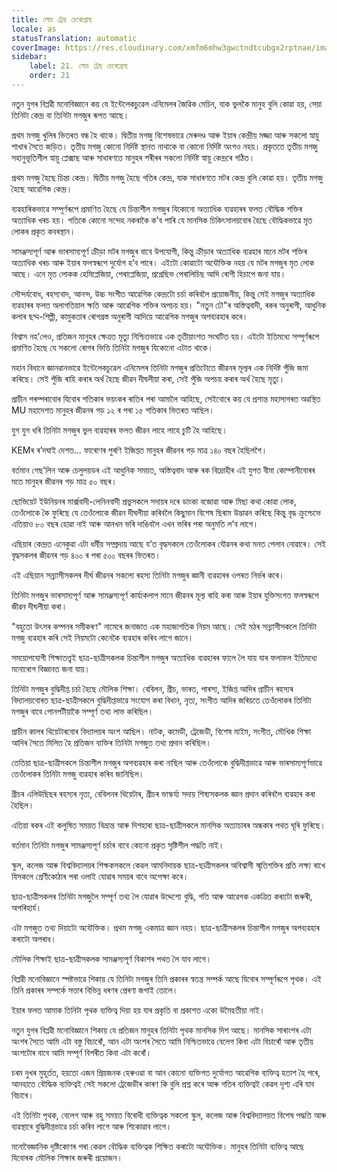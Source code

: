```yaml
---
title: লোচ ট্ৰেছ চেৰেব্ৰোছ
locale: as
statusTranslation: automatic
coverImage: https://res.cloudinary.com/xmfm6mhw3gwctndtcubgx2rptnae/image/upload/v1740337243/small_cover_educacion_fundamental_a051170f1c.webp
sidebar:
    label: 21. লোচ ট্ৰেছ চেৰেব্ৰোছ
    order: 21
---
```

নতুন যুগৰ বিপ্লৱী মনোবিজ্ঞানে কয় যে ইন্টেলেকচুৱেল এনিমেলৰ জৈৱিক মেচিন, যাক ভুলকৈ মানুহ বুলি কোৱা হয়, সেয়া তিনিটা কেন্দ্ৰ বা তিনিটা মগজুৰ ৰূপত আছে।

প্ৰথম মগজু খুলিৰ ভিতৰত বন্ধ হৈ থাকে। দ্বিতীয় মগজু বিশেষভাৱে মেৰুদণ্ড আৰু ইয়াৰ কেন্দ্ৰীয় মজ্জা আৰু সকলো স্নায়ু শাখাৰ সৈতে জড়িত। তৃতীয় মগজু কোনো নিৰ্দিষ্ট স্থানত নাথাকে বা কোনো নিৰ্দিষ্ট অংগও নহয়। প্ৰকৃততে তৃতীয় মগজু সহানুভূতিশীল স্নায়ু প্লেক্সাছ আৰু সাধাৰণতে মানুহৰ শৰীৰৰ সকলো নিৰ্দিষ্ট স্নায়ু কেন্দ্ৰৰে গঠিত।

প্ৰথম মগজু হৈছে চিন্তা কেন্দ্ৰ। দ্বিতীয় মগজু হৈছে গতিৰ কেন্দ্ৰ, যাক সাধাৰণতে মটৰ কেন্দ্ৰ বুলি কোৱা হয়। তৃতীয় মগজু হৈছে আৱেগিক কেন্দ্ৰ।

ব্যৱহাৰিকভাৱে সম্পূৰ্ণৰূপে প্ৰমাণিত হৈছে যে চিন্তাশীল মগজুৰ যিকোনো অত্যাধিক ব্যৱহাৰৰ ফলত বৌদ্ধিক শক্তিৰ অত্যাধিক খৰচ হয়। গতিকে কোনো সন্দেহ নকৰাকৈ ক’ব পাৰি যে মানসিক চিকিৎসালয়বোৰ হৈছে বৌদ্ধিকভাৱে মৃত লোকৰ প্ৰকৃত কবৰস্থান।

সামঞ্জস্যপূৰ্ণ আৰু ভাৰসাম্যপূৰ্ণ ক্ৰীড়া মটৰ মগজুৰ বাবে উপযোগী, কিন্তু ক্ৰীড়াৰ অত্যাধিক ব্যৱহাৰ মানে মটৰ শক্তিৰ অত্যাধিক খৰচ আৰু ইয়াৰ ফলস্বৰূপে দুৰ্যোগ হ’ব পাৰে। এইটো কোৱাটো অযৌক্তিক নহয় যে মটৰ মগজুৰ মৃত লোক আছে। এনে মৃত লোকক হেমিপ্লেজিয়া, পেৰাপ্লেজিয়া, প্ৰগ্ৰেছিভ পেৰালিচিছ আদি ৰোগী হিচাপে জনা যায়।

সৌন্দৰ্যবোধ, ৰহস্যবাদ, আনন্দ, উচ্চ সংগীত আৱেগিক কেন্দ্ৰটো চৰ্চা কৰিবলৈ প্ৰয়োজনীয়, কিন্তু সেই মগজুৰ অত্যাধিক ব্যৱহাৰৰ ফলত অলাগতিয়াল ক্ষতি আৰু আৱেগিক শক্তিৰ অপচয় হয়। "নতুন ঢৌ"ৰ অস্তিত্ববাদী, ৰকৰ অনুৰাগী, আধুনিক কলাৰ ছদ্ম-শিল্পী, কামুকতাৰ ৰোগগ্ৰস্ত অনুৰাগী আদিয়ে আৱেগিক মগজুৰ অপব্যৱহাৰ কৰে।

বিশ্বাস নহ’লেও, প্ৰতিজন মানুহৰ ক্ষেত্ৰত মৃত্যু নিশ্চিতভাৱে এক তৃতীয়াংশত সংঘটিত হয়। এইটো ইতিমধ্যে সম্পূৰ্ণৰূপে প্ৰমাণিত হৈছে যে সকলো ৰোগৰ ভিত্তি তিনিটা মগজুৰ যিকোনো এটাত থাকে।

মহান বিধানে জ্ঞানৱানভাৱে ইন্টেলেকচুৱেল এনিমেলৰ তিনিটা মগজুৰ প্ৰতিটোতে জীৱনৰ মূল্যৰ এক নিৰ্দিষ্ট পুঁজি জমা কৰিছে। সেই পুঁজি ৰাহি কৰাৰ অৰ্থ হৈছে জীৱন দীঘলীয়া কৰা, সেই পুঁজি অপচয় কৰাৰ অৰ্থ হৈছে মৃত্যু।

প্ৰাচীন পৰম্পৰাবোৰ যিবোৰ শতিকাৰ ভয়ংকৰ ৰাতিৰ পৰা আমালৈ আহিছে, সেইবোৰে কয় যে প্ৰশান্ত মহাসাগৰত অৱস্থিত MU মহাদেশত মানুহৰ জীৱনৰ গড় ১২ ৰ পৰা ১৫ শতিকাৰ ভিতৰত আছিল।

যুগ যুগ ধৰি তিনিটা মগজুৰ ভুল ব্যৱহাৰৰ ফলত জীৱন লাহে লাহে চুটি হৈ আহিছে।

KEMৰ ৰ’দঘাই দেশত... ফাৰোণৰ পুৰণি ইজিপ্তত মানুহৰ জীৱনৰ গড় মাত্ৰ ১৪০ বছৰ হৈছিলগৈ।

বৰ্তমান গেছ’লিন আৰু চেলুলয়ডৰ এই আধুনিক সময়ত, অস্তিত্ববাদ আৰু ৰক বিদ্ৰোহীৰ এই যুগত বীমা কোম্পানীবোৰৰ মতে মানুহৰ জীৱনৰ গড় মাত্ৰ ৫০ বছৰ।

ছোভিয়েট ইউনিয়নৰ মাৰ্ক্সবাদী-লেনিনবাদী প্ৰভুসকলে সদায়ৰ দৰে ডাংকা বজোৱা আৰু মিছা কথা কোৱা লোক, তেওঁলোকে কৈ ফুৰিছে যে তেওঁলোকে জীৱন দীঘলীয়া কৰিবলৈ কিছুমান বিশেষ ছিৰাম উদ্ভাৱন কৰিছে কিন্তু বৃদ্ধ ক্ৰুশ্চেভে এতিয়াও ৮০ বছৰ হোৱা নাই আৰু আনখন ভৰি দাঙিবলৈ এখন ভৰিৰ পৰা অনুমতি ল’ব লাগে।

এছিয়াৰ কেন্দ্ৰত এনেকুৱা এটা ধৰ্মীয় সম্প্ৰদায় আছে য’ত বৃদ্ধসকলে তেওঁলোকৰ যৌৱনৰ কথা মনত পেলাব নোৱাৰে। সেই বৃদ্ধসকলৰ জীৱনৰ গড় ৪০০ ৰ পৰা ৫০০ বছৰৰ ভিতৰত।

এই এছিয়ান সন্ন্যাসীসকলৰ দীৰ্ঘ জীৱনৰ সকলো ৰহস্য তিনিটা মগজুৰ জ্ঞানী ব্যৱহাৰৰ ওপৰত নিৰ্ভৰ কৰে।

তিনিটা মগজুৰ ভাৰসাম্যপূৰ্ণ আৰু সামঞ্জস্যপূৰ্ণ কাৰ্য্যকলাপ মানে জীৱনৰ মূল্য ৰাহি কৰা আৰু ইয়াৰ যুক্তিসংগত ফলস্বৰূপে জীৱন দীঘলীয়া কৰা।

"বহুতো উৎসৰ কম্পনৰ সমীকৰণ" নামেৰে জনাজাত এক মহাজাগতিক নিয়ম আছে। সেই মঠৰ সন্ন্যাসীসকলে তিনিটা মগজু ব্যৱহাৰ কৰি সেই নিয়মটো কেনেকৈ ব্যৱহাৰ কৰিব লাগে জানে।

সময়োপযোগী শিক্ষাতত্ত্বই ছাত্ৰ-ছাত্ৰীসকলক চিন্তাশীল মগজুৰ অত্যাধিক ব্যৱহাৰৰ ফালে লৈ যায় যাৰ ফলাফল ইতিমধ্যে মনোৰোগ বিজ্ঞানত জনা যায়।

তিনিটা মগজুৰ বুদ্ধিদীপ্ত চৰ্চা হৈছে মৌলিক শিক্ষা। বেবিলন, গ্ৰীচ, ভাৰত, পাৰস্য, ইজিপ্ত আদিৰ প্ৰাচীন ৰহস্যৰ বিদ্যালয়বোৰত ছাত্ৰ-ছাত্ৰীসকলে বুদ্ধিদীপ্তভাৱে সংযোগ কৰা বিধান, নৃত্য, সংগীত আদিৰ জৰিয়তে তেওঁলোকৰ তিনিটা মগজুৰ বাবে পোনপটীয়াকৈ সম্পূৰ্ণ তথ্য লাভ কৰিছিল।

প্ৰাচীন কালৰ থিয়েটাৰবোৰ বিদ্যালয়ৰ অংশ আছিল। নাটক, কমেডী, ট্ৰেজেডী, বিশেষ মাইম, সংগীত, মৌখিক শিক্ষা আদিৰ সৈতে মিলিত হৈ প্ৰতিজন ব্যক্তিৰ তিনিটা মগজুত তথ্য প্ৰদান কৰিছিল।

তেতিয়া ছাত্ৰ-ছাত্ৰীসকলে চিন্তাশীল মগজুৰ অপব্যৱহাৰ কৰা নাছিল আৰু তেওঁলোকে বুদ্ধিদীপ্তভাৱে আৰু ভাৰসাম্যপূৰ্ণভাৱে তেওঁলোকৰ তিনিটা মগজু ব্যৱহাৰ কৰিব জানিছিল।

গ্ৰীচৰ এলিউছিছৰ ৰহস্যৰ নৃত্য, বেবিলনৰ থিয়েটাৰ, গ্ৰীচৰ ভাস্কৰ্য্য সদায় শিষ্যসকলক জ্ঞান প্ৰদান কৰিবলৈ ব্যৱহাৰ কৰা হৈছিল।

এতিয়া ৰকৰ এই কলুষিত সময়ত বিভ্ৰান্ত আৰু দিশহাৰা ছাত্ৰ-ছাত্ৰীসকলে মানসিক অত্যাচাৰৰ অন্ধকাৰ পথত ঘূৰি ফুৰিছে।

বৰ্তমান তিনিটা মগজুৰ সামঞ্জস্যপূৰ্ণ চৰ্চাৰ বাবে কোনো প্ৰকৃত সৃষ্টিশীল পদ্ধতি নাই।

স্কুল, কলেজ আৰু বিশ্ববিদ্যালয়ৰ শিক্ষকসকলে কেৱল আমনিদায়ক ছাত্ৰ-ছাত্ৰীসকলৰ অবিশ্বাসী স্মৃতিশক্তিৰ প্ৰতি লক্ষ্য ৰাখে যিসকলে শ্ৰেণীকোঠাৰ পৰা ওলাই যোৱাৰ সময়ৰ বাবে অপেক্ষা কৰে।

ছাত্ৰ-ছাত্ৰীসকলৰ তিনিটা মগজুলৈ সম্পূৰ্ণ তথ্য লৈ যোৱাৰ উদ্দেশ্যে বুদ্ধি, গতি আৰু আৱেগক একত্ৰিত কৰাটো জৰুৰী, অপৰিহাৰ্য।

এটা মগজুত তথ্য দিয়াটো অযৌক্তিক। প্ৰথম মগজু একমাত্ৰ জ্ঞান নহয়। ছাত্ৰ-ছাত্ৰীসকলৰ চিন্তাশীল মগজুৰ অপব্যৱহাৰ কৰাটো অপৰাধ।

মৌলিক শিক্ষাই ছাত্ৰ-ছাত্ৰীসকলক সামঞ্জস্যপূৰ্ণ বিকাশৰ পথত লৈ যাব লাগে।

বিপ্লৱী মনোবিজ্ঞানে স্পষ্টভাৱে শিকায় যে তিনিটা মগজুৰ তিনি প্ৰকাৰৰ স্বতন্ত্ৰ সম্পৰ্ক আছে যিবোৰ সম্পূৰ্ণৰূপে পৃথক। এই তিনি প্ৰকাৰৰ সম্পৰ্কে সত্তাৰ বিভিন্ন ধৰণৰ প্ৰেৰণা জগাই তোলে।

ইয়াৰ ফলত আমাক তিনিটা পৃথক ব্যক্তিত্ব দিয়া হয় যাৰ প্ৰকৃতি বা প্ৰকাশত একো উমৈহতীয়া নাই।

নতুন যুগৰ বিপ্লৱী মনোবিজ্ঞানে শিকায় যে প্ৰতিজন মানুহৰ তিনিটা পৃথক মানসিক দিশ আছে। মানসিক সাৰাংশৰ এটা অংশৰ সৈতে আমি এটা বস্তু বিচাৰোঁ, আন এটা অংশৰ সৈতে আমি নিশ্চিতভাৱে বেলেগ কিবা এটা বিচাৰোঁ আৰু তৃতীয় অংশটোৰ বাবে আমি সম্পূৰ্ণ বিপৰীত কিবা এটা কৰোঁ।

চৰম দুখৰ মুহূৰ্তত, হয়তো এজন প্ৰিয়জনক হেৰুওৱা বা আন কোনো ব্যক্তিগত দুৰ্যোগত আৱেগিক ব্যক্তিত্ব হতাশ হৈ পৰে, আনহাতে বৌদ্ধিক ব্যক্তিত্বই সেই সকলো ট্ৰেজেডীৰ কাৰণ কি বুলি প্ৰশ্ন কৰে আৰু গতিৰ ব্যক্তিত্বই কেৱল দৃশ্য এৰি যাব বিচাৰে।

এই তিনিটা পৃথক, বেলেগ আৰু বহু সময়ত বিৰোধী ব্যক্তিত্বক সকলো স্কুল, কলেজ আৰু বিশ্ববিদ্যালয়ত বিশেষ পদ্ধতি আৰু ব্যৱস্থাৰে বুদ্ধিদীপ্তভাৱে চৰ্চা কৰিব লাগে আৰু শিকোৱাব লাগে।

মনোবৈজ্ঞানিক দৃষ্টিকোণৰ পৰা কেৱল বৌদ্ধিক ব্যক্তিত্বক শিক্ষিত কৰাটো অযৌক্তিক। মানুহৰ তিনিটা ব্যক্তিত্ব আছে যিবোৰক মৌলিক শিক্ষাৰ জৰুৰী প্ৰয়োজন।

